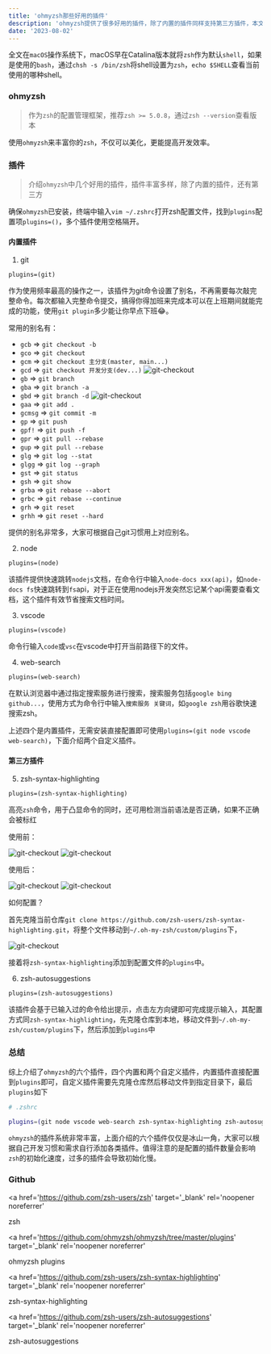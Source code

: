 ```yaml
---
title: 'ohmyzsh那些好用的插件'
description: 'ohmyzsh提供了很多好用的插件，除了内置的插件同样支持第三方插件，本文将介绍几个很好用的插件，包括内置插件和第三方'
date: '2023-08-02'
---
```


全文在`macOS`操作系统下，macOS早在Catalina版本就将`zsh`作为默认`shell`，如果是使用的`bash`，通过`chsh -s /bin/zsh`将shell设置为`zsh`，`echo $SHELL`查看当前使用的哪种shell。

### ohmyzsh

> 作为`zsh`的配置管理框架，推荐`zsh >= 5.0.8`，通过`zsh --version`查看版本

使用`ohmyzsh`来丰富你的`zsh`，不仅可以美化，更能提高开发效率。

### 插件

> 介绍`ohmyzsh`中几个好用的插件，插件丰富多样，除了内置的插件，还有第三方

确保`ohmyzsh`已安装，终端中输入`vim ~/.zshrc`打开zsh配置文件，找到`plugins`配置项`plugins=()`，多个插件使用空格隔开。

#### 内置插件

1. git

`plugins=(git)`

作为使用频率最高的操作之一，该插件为git命令设置了别名，不再需要每次敲完整命令。每次都输入完整命令提交，搞得你得加班来完成本可以在上班期间就能完成的功能，使用`git plugin`多少能让你早点下班😂。

常用的别名有：

- `gcb` => `git checkout -b`
- `gco` => `git checkout`
- `gcm` => `git checkout 主分支(master, main...)`
- `gcd` => `git checkout 开发分支(dev...)`
  <Image
    src='/images/git-checkout.gif'
    width={500}
    height={100}
    className='h-auto w-auto'
    alt='git-checkout'
  />
- `gb` => `git branch`
- `gba` => `git branch -a`
- `gbd` => `git branch -d`
  <Image
    src='/images/git-branch.gif'
    width={500}
    height={100}
    className='h-auto w-auto'
    alt='git-checkout'
  />
- `gaa` => `git add .`
- `gcmsg` => `git commit -m`
- `gp` => `git push`
- `gpf!` => `git push -f`
- `gpr` => `git pull --rebase`
- `gup` => `git pull --rebase`
- `glg` => `git log --stat`
- `glgg` => `git log --graph`
- `gst` => `git status`
- `gsh` => `git show`
- `grba` => `git rebase --abort`
- `grbc` => `git rebase --continue`
- `grh` => `git reset`
- `grhh` => `git reset --hard`

提供的别名非常多，大家可根据自己git习惯用上对应别名。

2. node

`plugins=(node)`

该插件提供快速跳转`nodejs`文档，在命令行中输入`node-docs xxx(api)`，如`node-docs fs`快速跳转到`fs`api，对于正在使用nodejs开发突然忘记某个api需要查看文档，这个插件有效节省搜索文档时间。

3. vscode

`plugins=(vscode)`

命令行输入`code`或`vsc`在vscode中打开当前路径下的文件。

4. web-search

`plugins=(web-search)`

在默认浏览器中通过指定搜索服务进行搜索，搜索服务包括`google bing github...`，使用方式为命令行中输入`搜索服务 关键词`，如`google zsh`用谷歌快速搜索zsh。

上述四个是内置插件，无需安装直接配置即可使用`plugins=(git node vscode web-search)`，下面介绍两个自定义插件。

#### 第三方插件

5. zsh-syntax-highlighting

`plugins=(zsh-syntax-highlighting)`

高亮`zsh`命令，用于凸显命令的同时，还可用检测当前语法是否正确，如果不正确会被标红

使用前：

<Image
  src='/images/highlight.jpg'
  width={500}
  height={100}
  className='h-auto w-auto'
  alt='git-checkout'
/>
<Image
  src='/images/highlight2.jpg'
  width={500}
  height={100}
  className='h-auto w-auto'
  alt='git-checkout'
/>

使用后：

<Image
  src='/images/highlight3.jpg'
  width={500}
  height={100}
  className='h-auto w-auto'
  alt='git-checkout'
/>
<Image
  src='/images/highlight4.jpg'
  width={500}
  height={100}
  className='h-auto w-auto'
  alt='git-checkout'
/>

如何配置？

首先克隆当前仓库`git clone https://github.com/zsh-users/zsh-syntax-highlighting.git`，将整个文件移动到`~/.oh-my-zsh/custom/plugins`下，

<Image
  src='/images/zsh-custom-plugin.jpg'
  width={500}
  height={100}
  className='h-auto w-auto'
  alt='git-checkout'
/>

接着将`zsh-syntax-highlighting`添加到配置文件的`plugins`中。

6. zsh-autosuggestions

`plugins=(zsh-autosuggestions)`

该插件会基于已输入过的命令给出提示，点击左方向键即可完成提示输入，其配置方式同`zsh-syntax-highlighting`，先克隆仓库到本地，移动文件到`~/.oh-my-zsh/custom/plugins`下，然后添加到`plugins`中

### 总结

综上介绍了`ohmyzsh`的六个插件，四个内置和两个自定义插件，内置插件直接配置到`plugins`即可，自定义插件需要先克隆仓库然后移动文件到指定目录下，最后`plugins`如下

```zsh
# .zshrc

plugins=(git node vscode web-search zsh-syntax-highlighting zsh-autosuggestions)
```

`ohmyzsh`的插件系统非常丰富，上面介绍的六个插件仅仅是冰山一角，大家可以根据自己开发习惯和需求自行添加各类插件。值得注意的是配置的插件数量会影响`zsh`的初始化速度，过多的插件会导致初始化慢。

### Github

<a
  href='https://github.com/zsh-users/zsh'
  target='_blank'
  rel='noopener noreferrer'
>
  zsh
</a>

<a
  href='https://github.com/ohmyzsh/ohmyzsh/tree/master/plugins'
  target='_blank'
  rel='noopener noreferrer'
>
  ohmyzsh plugins
</a>

<a
  href='https://github.com/zsh-users/zsh-syntax-highlighting'
  target='_blank'
  rel='noopener noreferrer'
>
  zsh-syntax-highlighting
</a>

<a
  href='https://github.com/zsh-users/zsh-autosuggestions'
  target='_blank'
  rel='noopener noreferrer'
>
  zsh-autosuggestions
</a>
